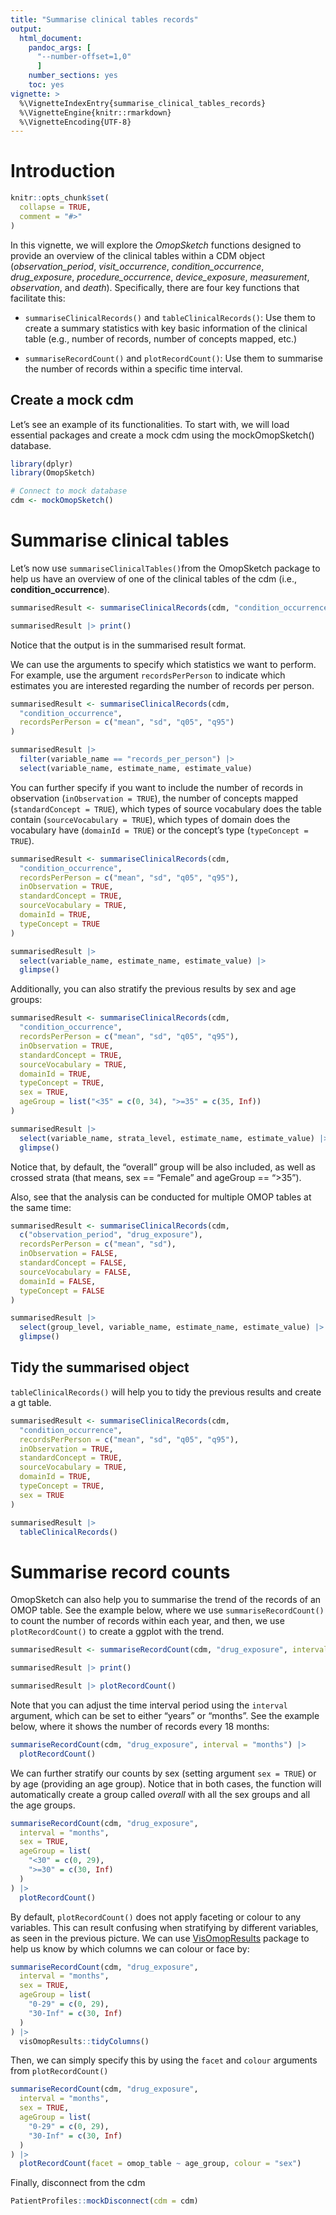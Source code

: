 ```yaml
---
title: "Summarise clinical tables records"
output: 
  html_document:
    pandoc_args: [
      "--number-offset=1,0"
      ]
    number_sections: yes
    toc: yes
vignette: >
  %\VignetteIndexEntry{summarise_clinical_tables_records}
  %\VignetteEngine{knitr::rmarkdown}
  %\VignetteEncoding{UTF-8}
---
```


# Introduction

```r
knitr::opts_chunk$set(
  collapse = TRUE,
  comment = "#>"
)
```

In this vignette, we will explore the *OmopSketch* functions designed to provide an overview of the clinical tables within a CDM object (*observation_period*, *visit_occurrence*, *condition_occurrence*, *drug_exposure*, *procedure_occurrence*, *device_exposure*, *measurement*, *observation*, and *death*). Specifically, there are four key functions that facilitate this:

-   `summariseClinicalRecords()` and `tableClinicalRecords()`: Use them to create a summary statistics with key basic information of the clinical table (e.g., number of records, number of concepts mapped, etc.)

-   `summariseRecordCount()` and `plotRecordCount()`: Use them to summarise the number of records within a specific time interval.

## Create a mock cdm

Let's see an example of its functionalities. To start with, we will load essential packages and create a mock cdm using the mockOmopSketch() database.

```r
library(dplyr)
library(OmopSketch)

# Connect to mock database
cdm <- mockOmopSketch()
```

# Summarise clinical tables

Let's now use `summariseClinicalTables()`from the OmopSketch package to help us have an overview of one of the clinical tables of the cdm (i.e., **condition_occurrence**).

```r
summarisedResult <- summariseClinicalRecords(cdm, "condition_occurrence")

summarisedResult |> print()
```

Notice that the output is in the summarised result format.

We can use the arguments to specify which statistics we want to perform. For example, use the argument `recordsPerPerson` to indicate which estimates you are interested regarding the number of records per person.

```r
summarisedResult <- summariseClinicalRecords(cdm,
  "condition_occurrence",
  recordsPerPerson = c("mean", "sd", "q05", "q95")
)

summarisedResult |>
  filter(variable_name == "records_per_person") |>
  select(variable_name, estimate_name, estimate_value)
```

You can further specify if you want to include the number of records in observation (`inObservation = TRUE`), the number of concepts mapped (`standardConcept = TRUE`), which types of source vocabulary does the table contain (`sourceVocabulary = TRUE`), which types of domain does the vocabulary have (`domainId = TRUE`) or the concept's type (`typeConcept = TRUE`).

```r
summarisedResult <- summariseClinicalRecords(cdm,
  "condition_occurrence",
  recordsPerPerson = c("mean", "sd", "q05", "q95"),
  inObservation = TRUE,
  standardConcept = TRUE,
  sourceVocabulary = TRUE,
  domainId = TRUE,
  typeConcept = TRUE
)

summarisedResult |>
  select(variable_name, estimate_name, estimate_value) |>
  glimpse()
```

Additionally, you can also stratify the previous results by sex and age groups:

```r
summarisedResult <- summariseClinicalRecords(cdm,
  "condition_occurrence",
  recordsPerPerson = c("mean", "sd", "q05", "q95"),
  inObservation = TRUE,
  standardConcept = TRUE,
  sourceVocabulary = TRUE,
  domainId = TRUE,
  typeConcept = TRUE,
  sex = TRUE,
  ageGroup = list("<35" = c(0, 34), ">=35" = c(35, Inf))
)

summarisedResult |>
  select(variable_name, strata_level, estimate_name, estimate_value) |>
  glimpse()
```

Notice that, by default, the "overall" group will be also included, as well as crossed strata (that means, sex == "Female" and ageGroup == "\>35").

Also, see that the analysis can be conducted for multiple OMOP tables at the same time:

```r
summarisedResult <- summariseClinicalRecords(cdm,
  c("observation_period", "drug_exposure"),
  recordsPerPerson = c("mean", "sd"),
  inObservation = FALSE,
  standardConcept = FALSE,
  sourceVocabulary = FALSE,
  domainId = FALSE,
  typeConcept = FALSE
)

summarisedResult |>
  select(group_level, variable_name, estimate_name, estimate_value) |>
  glimpse()
```

## Tidy the summarised object

`tableClinicalRecords()` will help you to tidy the previous results and create a gt table.

```r
summarisedResult <- summariseClinicalRecords(cdm,
  "condition_occurrence",
  recordsPerPerson = c("mean", "sd", "q05", "q95"),
  inObservation = TRUE,
  standardConcept = TRUE,
  sourceVocabulary = TRUE,
  domainId = TRUE,
  typeConcept = TRUE,
  sex = TRUE
)

summarisedResult |>
  tableClinicalRecords()
```

# Summarise record counts

OmopSketch can also help you to summarise the trend of the records of an OMOP table. See the example below, where we use `summariseRecordCount()` to count the number of records within each year, and then, we use `plotRecordCount()` to create a ggplot with the trend.

```r
summarisedResult <- summariseRecordCount(cdm, "drug_exposure", interval = "years")

summarisedResult |> print()

summarisedResult |> plotRecordCount()
```

Note that you can adjust the time interval period using the `interval` argument, which can be set to either "years" or "months". See the example below, where it shows the number of records every 18 months:

```r
summariseRecordCount(cdm, "drug_exposure", interval = "months") |>
  plotRecordCount()
```

We can further stratify our counts by sex (setting argument `sex = TRUE`) or by age (providing an age group). Notice that in both cases, the function will automatically create a group called *overall* with all the sex groups and all the age groups.

```r
summariseRecordCount(cdm, "drug_exposure",
  interval = "months",
  sex = TRUE,
  ageGroup = list(
    "<30" = c(0, 29),
    ">=30" = c(30, Inf)
  )
) |>
  plotRecordCount()
```

By default, `plotRecordCount()` does not apply faceting or colour to any variables. This can result confusing when stratifying by different variables, as seen in the previous picture. We can use [VisOmopResults](https://darwin-eu.github.io/visOmopResults/) package to help us know by which columns we can colour or face by:

```r
summariseRecordCount(cdm, "drug_exposure",
  interval = "months",
  sex = TRUE,
  ageGroup = list(
    "0-29" = c(0, 29),
    "30-Inf" = c(30, Inf)
  )
) |>
  visOmopResults::tidyColumns()
```

Then, we can simply specify this by using the `facet` and `colour` arguments from `plotRecordCount()`

```r
summariseRecordCount(cdm, "drug_exposure",
  interval = "months",
  sex = TRUE,
  ageGroup = list(
    "0-29" = c(0, 29),
    "30-Inf" = c(30, Inf)
  )
) |>
  plotRecordCount(facet = omop_table ~ age_group, colour = "sex")
```

Finally, disconnect from the cdm

```r
PatientProfiles::mockDisconnect(cdm = cdm)
```
